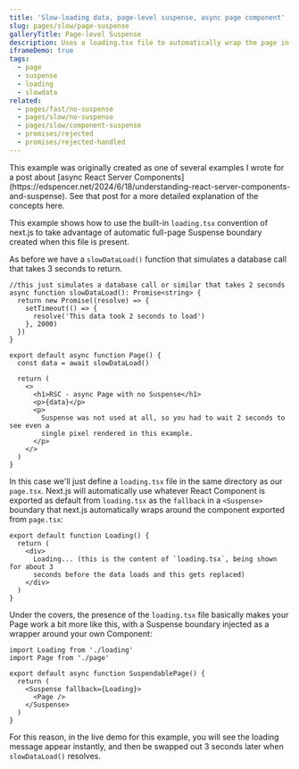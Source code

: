 ```yaml
---
title: 'Slow-loading data, page-level suspense, async page component'
slug: pages/slow/page-suspense
galleryTitle: Page-level Suspense
description: Uses a loading.tsx file to automatically wrap the page in a Suspense boundary
iframeDemo: true
tags:
  - page
  - suspense
  - loading
  - slowdata
related:
  - pages/fast/no-suspense
  - pages/slow/no-suspense
  - pages/slow/component-suspense
  - promises/rejected
  - promises/rejected-handled
---
```


<Callout type="note">
  This example was originally created as one of several examples I wrote for a
  post about [async React Server
  Components](https://edspencer.net/2024/6/18/understanding-react-server-components-and-suspense).
  See that post for a more detailed explanation of the concepts here.
</Callout>

This example shows how to use the built-in `loading.tsx` convention of next.js to take advantage of automatic full-page Suspense boundary created when this file is present.

As before we have a `slowDataLoad()` function that simulates a database call that takes 3 seconds to return.

```app/page.tsx
//this just simulates a database call or similar that takes 2 seconds
async function slowDataLoad(): Promise<string> {
  return new Promise((resolve) => {
    setTimeout(() => {
      resolve('This data took 2 seconds to load')
    }, 2000)
  })
}

export default async function Page() {
  const data = await slowDataLoad()

  return (
    <>
      <h1>RSC - async Page with no Suspense</h1>
      <p>{data}</p>
      <p>
        Suspense was not used at all, so you had to wait 2 seconds to see even a
        single pixel rendered in this example.
      </p>
    </>
  )
}
```

In this case we'll just define a `loading.tsx` file in the same directory as our `page.tsx`. Next.js will automatically use whatever React Component is exported as default from `loading.tsx` as the `fallback` in a `<Suspense>` boundary that next.js automatically wraps around the component exported from `page.tsx`:

```app/loading.tsx
export default function Loading() {
  return (
    <div>
      Loading... (this is the content of `loading.tsx`, being shown for about 3
      seconds before the data loads and this gets replaced)
    </div>
  )
}
```

Under the covers, the presence of the `loading.tsx` file basically makes your Page work a bit more like this, with a Suspense boundary injected as a wrapper around your own Component:

```app/page-wrapper.tsx
import Loading from './loading'
import Page from './page'

export default async function SuspendablePage() {
  return (
    <Suspense fallback={Loading}>
      <Page />
    </Suspense>
  )
}
```

For this reason, in the live demo for this example, you will see the loading message appear instantly, and then be swapped out 3 seconds later when `slowDataLoad()` resolves.
